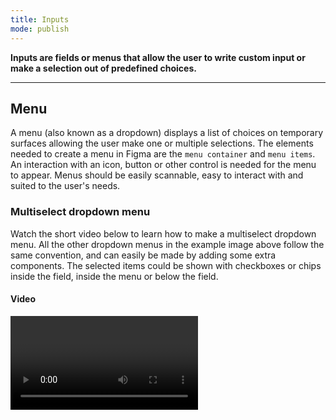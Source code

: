 ```yaml
---
title: Inputs
mode: publish
---
```


**Inputs are fields or menus that allow the user to write custom input or make a selection out of predefined choices.**

---

## Menu

A menu (also known as a dropdown) displays a list of choices on temporary surfaces allowing the user make one or multiple selections. The elements needed to create a menu in Figma are the `menu container` and `menu items`. An interaction with an icon, button or other control is needed for the menu to appear. Menus should be easily scannable, easy to interact with and suited to the user's needs.

<FigmaImage url="https://www.figma.com/file/luNobpDIWTuQ9rhyovGLBI/Desktop?node-id=624%3A0" />

### Multiselect dropdown menu

Watch the short video below to learn how to make a multiselect dropdown menu. All the other dropdown menus in the example image above follow the same convention, and can easily be made by adding some extra components. The selected items could be shown with checkboxes or chips inside the field, inside the menu or below the field.

#### Video

<Video autoPlay loop controls type="video/mp4" url="video/dropdown_usage.mp4" />

### Contextual menu

Contextual menus appear next to where a user right clicks. The menu displays a set of actions related to the object that has been selected, based on the application's current state.

<FigmaImage url="https://www.figma.com/file/luNobpDIWTuQ9rhyovGLBI/Desktop?node-id=726%3A9557" />

